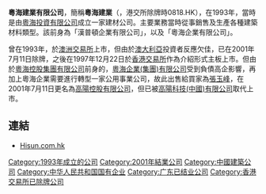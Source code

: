 '''粵海建業有限公司'''，簡稱'''粵海建業'''（'''{{lang-en|Guangdong Building Industries Limited}}'''，港交所除牌時0818.HK），在1993年，當時是由[[粵海投資有限公司|粵海投資有限公司]]成立一家建材公司。主要業務當時從事銷售及生產各種建築材料類型。該前身為「漢普頓企業有限公司」，以及「粵海企業有限公司」。
 
曾在1993年，於[[澳洲交易所|澳洲交易所]]上市，但由於[[澳大利亞|澳大利亞]]投資者反應欠佳，已在2001年7月11日除牌，之後在1997年12月22日於[[香港交易所|香港交易所]]作為介紹形式主板上市。但由於[[粵海控股集團有限公司|粵海控股集團有限公司]]前身的，[[粵海企業(集團)有限公司|粵海企業(集團)有限公司]]受到負債高企影響，再加上粵海企業需要進行轉型一家公用事業公司，故此出售給買家為[[張玉峰|張玉峰]]，在2001年7月11日更名為[[高陽控股有限公司|高陽控股有限公司]]，但已被[[高陽科技(中國)有限公司|高陽科技(中國)有限公司]]取代上市。

==連結==
*[http://www.hisun.com.hk Hisun.com.hk]

[[Category:1993年成立的公司|Category:1993年成立的公司]]
[[Category:2001年結業公司|Category:2001年結業公司]]
[[Category:中國建築公司|Category:中國建築公司]]
[[Category:中华人民共和国国有企业|Category:中华人民共和国国有企业]]
[[Category:广东已结业公司|Category:广东已结业公司]]
[[Category:香港交易所已除牌公司|Category:香港交易所已除牌公司]]
